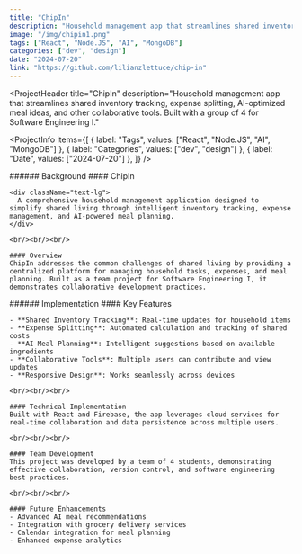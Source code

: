 ```yaml
---
title: "ChipIn"
description: "Household management app that streamlines shared inventory tracking, expense splitting, AI-optimized meal ideas, and other collaborative tools. Built with a group of 4 for Software Engineering I."
image: "/img/chipin1.png"
tags: ["React", "Node.JS", "AI", "MongoDB"]
categories: ["dev", "design"]
date: "2024-07-20"
link: "https://github.com/lilianzlettuce/chip-in"
---
```


<ProjectHeader
  title="ChipIn"
  description="Household management app that streamlines shared inventory tracking, expense splitting, AI-optimized meal ideas, and other collaborative tools. Built with a group of 4 for Software Engineering I."
>
  <ProjectInfo
    items={[
      { label: "Tags", values: ["React", "Node.JS", "AI", "MongoDB"] },
      { label: "Categories", values: ["dev", "design"] },
      { label: "Date", values: ["2024-07-20"] },
    ]}
  />
</ProjectHeader>

<SplitSection>
  <SectionColumn size={4}>
    ###### Background
  </SectionColumn>
  <SectionColumn size={12}>
    #### ChipIn

    <div className="text-lg">
      A comprehensive household management application designed to simplify shared living through intelligent inventory tracking, expense management, and AI-powered meal planning.
    </div>

    <br/><br/><br/>

    #### Overview
    ChipIn addresses the common challenges of shared living by providing a centralized platform for managing household tasks, expenses, and meal planning. Built as a team project for Software Engineering I, it demonstrates collaborative development practices.
  </SectionColumn>
  <SectionColumn size={2}>
  </SectionColumn>
</SplitSection>

<SplitSection>
  <SectionColumn size={4}>
    ###### Implementation
  </SectionColumn>
  <SectionColumn size={12}>
    #### Key Features

    - **Shared Inventory Tracking**: Real-time updates for household items
    - **Expense Splitting**: Automated calculation and tracking of shared costs
    - **AI Meal Planning**: Intelligent suggestions based on available ingredients
    - **Collaborative Tools**: Multiple users can contribute and view updates
    - **Responsive Design**: Works seamlessly across devices

    <br/><br/><br/>

    #### Technical Implementation
    Built with React and Firebase, the app leverages cloud services for real-time collaboration and data persistence across multiple users.

    <br/><br/><br/>

    #### Team Development
    This project was developed by a team of 4 students, demonstrating effective collaboration, version control, and software engineering best practices.

    <br/><br/><br/>

    #### Future Enhancements
    - Advanced AI meal recommendations
    - Integration with grocery delivery services
    - Calendar integration for meal planning
    - Enhanced expense analytics
  </SectionColumn>
  <SectionColumn size={2}>
  </SectionColumn>
</SplitSection>